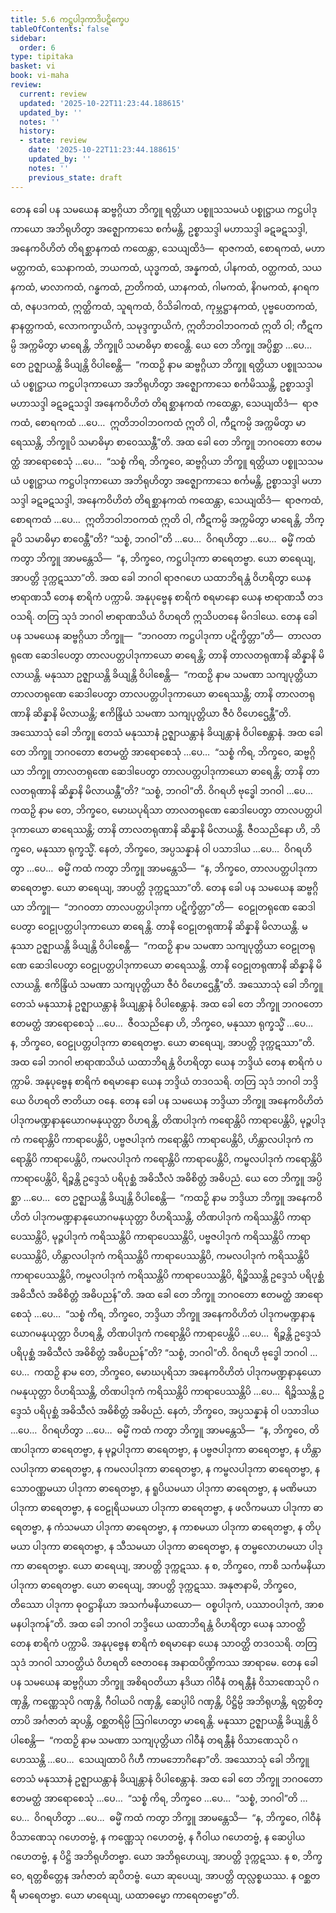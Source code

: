```yaml
---
title: 5.6 ကဋ္ဌပါဒုကာဒိပဋိက္ခေပ
tableOfContents: false
sidebar:
  order: 6
type: tipitaka
basket: vi
book: vi-maha
review:
  current: review
  updated: '2025-10-22T11:23:44.188615'
  updated_by: ''
  notes: ''
  history:
  - state: review
    date: '2025-10-22T11:23:44.188615'
    updated_by: ''
    notes: ''
    previous_state: draft
---
```



<ReviewStatus review={frontmatter.review} showDetails={true} />

<HypothesisAnnotation frontmatter={frontmatter} />

<DynamicBreadcrumb />

<Division number="250" book="vi-maha" e="ch" v="3" p="276">

<Paragraph number="1157" book="vi-maha">
တေန ခေါ ပန သမယေန ဆဗ္ဗဂ္ဂိယာ ဘိက္ခူ ရတ္တိယာ ပစ္စူသသမယံ ပစ္စုဋ္ဌာယ ကဋ္ဌပါဒုကာယော အဘိရုဟိတွာ အဇ္ဈောကာသေ စင်္ကမန္တိ, ဥစ္စာသဒ္ဒါ မဟာသဒ္ဒါ ခဋခဋသဒ္ဒါ, အနေကဝိဟိတံ တိရစ္ဆာနကထံ ကထေန္တာ, သေယျထိဒံ—  ရာဇကထံ, စောရကထံ, မဟာမတ္တကထံ, သေနာကထံ, ဘယကထံ, ယုဒ္ဓကထံ, အန္နကထံ, ပါနကထံ, ဝတ္ထကထံ, သယနကထံ, မာလာကထံ, ဂန္ဓကထံ, ဉာတိကထံ, ယာနကထံ, ဂါမကထံ, နိဂမကထံ, နဂရကထံ, ဇနပဒကထံ, ဣတ္ထိကထံ, သူရကထံ, ဝိသိခါကထံ, ကုမ္ဘဋ္ဌာနကထံ, ပုဗ္ဗပေတကထံ, နာနတ္တကထံ, လောကက္ခာယိကံ, သမုဒ္ဒက္ခာယိကံ, ဣတိဘဝါဘဝကထံ ဣတိ ဝါ; ကီဋကမ္ပိ အက္ကမိတွာ မာရေန္တိ, ဘိက္ခူပိ သမာဓိမှာ စာဝေန္တိ. ယေ တေ ဘိက္ခူ အပ္ပိစ္ဆာ …ပေ…  တေ ဥဇ္ဈာယန္တိ ခိယျန္တိ ဝိပါစေန္တိ—  “ကထဉှိ နာမ ဆဗ္ဗဂ္ဂိယာ ဘိက္ခူ ရတ္တိယာ ပစ္စူသသမယံ ပစ္စုဋ္ဌာယ ကဋ္ဌပါဒုကာယော အဘိရုဟိတွာ အဇ္ဈောကာသေ စင်္ကမိဿန္တိ, ဥစ္စာသဒ္ဒါ မဟာသဒ္ဒါ ခဋခဋသဒ္ဒါ အနေကဝိဟိတံ တိရစ္ဆာနကထံ ကထေန္တာ, သေယျထိဒံ—  ရာဇကထံ, စောရကထံ …ပေ…  ဣတိဘဝါဘဝကထံ ဣတိ ဝါ, ကီဋကမ္ပိ အက္ကမိတွာ မာရေဿန္တိ, ဘိက္ခူပိ သမာဓိမှာ စာဝေဿန္တီ”တိ. အထ ခေါ တေ ဘိက္ခူ ဘဂဝတော ဧတမတ္ထံ အာရောစေသုံ …ပေ…  “သစ္စံ ကိရ, ဘိက္ခဝေ, ဆဗ္ဗဂ္ဂိယာ ဘိက္ခူ ရတ္တိယာ ပစ္စူသသမယံ ပစ္စုဋ္ဌာယ ကဋ္ဌပါဒုကာယော အဘိရုဟိတွာ အဇ္ဈောကာသေ စင်္ကမန္တိ, ဥစ္စာသဒ္ဒါ မဟာသဒ္ဒါ ခဋခဋသဒ္ဒါ, အနေကဝိဟိတံ တိရစ္ဆာနကထံ ကထေန္တာ, သေယျထိဒံ—  ရာဇကထံ, စောရကထံ …ပေ…  ဣတိဘဝါဘဝကထံ ဣတိ ဝါ, ကီဋကမ္ပိ အက္ကမိတွာ မာရေန္တိ, ဘိက္ခူပိ သမာဓိမှာ စာဝေန္တီ”တိ? “သစ္စံ, ဘဂဝါ”တိ …ပေ…  ဝိဂရဟိတွာ …ပေ…  ဓမ္မိံ ကထံ ကတွာ ဘိက္ခူ အာမန္တေသိ—  “န, ဘိက္ခဝေ, ကဋ္ဌပါဒုကာ ဓာရေတဗ္ဗာ. ယော ဓာရေယျ, အာပတ္တိ ဒုက္ကဋဿာ”တိ.
</Paragraph>

<Paragraph number="1158" book="vi-maha">
အထ ခေါ ဘဂဝါ ရာဇဂဟေ ယထာဘိရန္တံ ဝိဟရိတွာ ယေန ဗာရာဏသီ တေန စာရိကံ ပက္ကာမိ. အနုပုဗ္ဗေန စာရိကံ စရမာနော ယေန ဗာရာဏသီ တဒဝသရိ. တတြ သုဒံ ဘဂဝါ ဗာရာဏသိယံ ဝိဟရတိ ဣသိပတနေ မိဂဒါယေ. တေန ခေါ ပန သမယေန ဆဗ္ဗဂ္ဂိယာ ဘိက္ခူ—  “ဘဂဝတာ ကဋ္ဌပါဒုကာ ပဋိက္ခိတ္တာ”တိ—  တာလတရုဏေ ဆေဒါပေတွာ တာလပတ္တပါဒုကာယော ဓာရေန္တိ; တာနိ တာလတရုဏာနိ ဆိန္နာနိ မိလာယန္တိ. မနုဿာ ဥဇ္ဈာယန္တိ ခိယျန္တိ ဝိပါစေန္တိ—  “ကထဉှိ နာမ သမဏာ သကျပုတ္တိယာ တာလတရုဏေ ဆေဒါပေတွာ တာလပတ္တပါဒုကာယော ဓာရေဿန္တိ; တာနိ တာလတရုဏာနိ ဆိန္နာနိ မိလာယန္တိ; ဧကိန္ဒြိယံ သမဏာ သကျပုတ္တိယာ ဇီဝံ ဝိဟေဌေန္တီ”တိ.
</Paragraph>

<Paragraph number="1159" book="vi-maha">
အဿောသုံ ခေါ ဘိက္ခူ တေသံ မနုဿာနံ ဥဇ္ဈာယန္တာနံ ခိယျန္တာနံ ဝိပါစေန္တာနံ. အထ ခေါ တေ ဘိက္ခူ ဘဂဝတော ဧတမတ္ထံ အာရောစေသုံ …ပေ…  “သစ္စံ ကိရ, ဘိက္ခဝေ, ဆဗ္ဗဂ္ဂိယာ ဘိက္ခူ တာလတရုဏေ ဆေဒါပေတွာ တာလပတ္တပါဒုကာယော ဓာရေန္တိ; တာနိ တာလတရုဏာနိ ဆိန္နာနိ မိလာယန္တီ”တိ? “သစ္စံ, ဘဂဝါ”တိ. ဝိဂရဟိ ဗုဒ္ဓေါ ဘဂဝါ …ပေ…  ကထဉှိ နာမ တေ, ဘိက္ခဝေ, မောဃပုရိသာ တာလတရုဏေ ဆေဒါပေတွာ တာလပတ္တပါဒုကာယော ဓာရေဿန္တိ; တာနိ တာလတရုဏာနိ ဆိန္နာနိ မိလာယန္တိ. ဇီဝသညိနော ဟိ, ဘိက္ခဝေ, မနုဿာ ရုက္ခသ္မိံ. နေတံ, ဘိက္ခဝေ, အပ္ပသန္နာနံ ဝါ ပသာဒါယ …ပေ…  ဝိဂရဟိတွာ …ပေ…  ဓမ္မိံ ကထံ ကတွာ ဘိက္ခူ အာမန္တေသိ—  “န, ဘိက္ခဝေ, တာလပတ္တပါဒုကာ ဓာရေတဗ္ဗာ. ယော ဓာရေယျ, အာပတ္တိ ဒုက္ကဋဿာ”တိ.
</Paragraph>

<Paragraph number="1160" book="vi-maha">
တေန ခေါ ပန သမယေန ဆဗ္ဗဂ္ဂိယာ ဘိက္ခူ—  “ဘဂဝတာ တာလပတ္တပါဒုကာ ပဋိက္ခိတ္တာ”တိ—  ဝေဠုတရုဏေ ဆေဒါပေတွာ ဝေဠုပတ္တပါဒုကာယော ဓာရေန္တိ. တာနိ ဝေဠုတရုဏာနိ ဆိန္နာနိ မိလာယန္တိ. မနုဿာ ဥဇ္ဈာယန္တိ ခိယျန္တိ ဝိပါစေန္တိ—  “ကထဉှိ နာမ သမဏာ သကျပုတ္တိယာ ဝေဠုတရုဏေ ဆေဒါပေတွာ ဝေဠုပတ္တပါဒုကာယော ဓာရေဿန္တိ. တာနိ ဝေဠုတရုဏာနိ ဆိန္နာနိ မိလာယန္တိ. ဧကိန္ဒြိယံ သမဏာ သကျပုတ္တိယာ ဇီဝံ ဝိဟေဌေန္တီ”တိ. အဿောသုံ ခေါ ဘိက္ခူ တေသံ မနုဿာနံ ဥဇ္ဈာယန္တာနံ ခိယျန္တာနံ ဝိပါစေန္တာနံ. အထ ခေါ တေ ဘိက္ခူ ဘဂဝတော ဧတမတ္ထံ အာရောစေသုံ …ပေ…  ဇီဝသညိနော ဟိ, ဘိက္ခဝေ, မနုဿာ ရုက္ခသ္မိံ …ပေ…  န, ဘိက္ခဝေ, ဝေဠုပတ္တပါဒုကာ ဓာရေတဗ္ဗာ. ယော ဓာရေယျ, အာပတ္တိ ဒုက္ကဋဿာ”တိ.
</Paragraph>

</Division>
<Division number="251" book="vi-maha" e="ch" v="3" p="278">

<Paragraph number="1161" book="vi-maha">
အထ ခေါ ဘဂဝါ ဗာရာဏသိယံ ယထာဘိရန္တံ ဝိဟရိတွာ ယေန ဘဒ္ဒိယံ တေန စာရိကံ ပက္ကာမိ. အနုပုဗ္ဗေန စာရိကံ စရမာနော ယေန ဘဒ္ဒိယံ တဒဝသရိ. တတြ သုဒံ ဘဂဝါ ဘဒ္ဒိယေ ဝိဟရတိ ဇာတိယာ ဝနေ. တေန ခေါ ပန သမယေန ဘဒ္ဒိယာ ဘိက္ခူ အနေကဝိဟိတံ ပါဒုကမဏ္ဍနာနုယောဂမနုယုတ္တာ ဝိဟရန္တိ, တိဏပါဒုကံ ကရောန္တိပိ ကာရာပေန္တိပိ, မုဉ္ဇပါဒုကံ ကရောန္တိပိ ကာရာပေန္တိပိ, ပဗ္ဗဇပါဒုကံ ကရောန္တိပိ ကာရာပေန္တိပိ, ဟိန္တာလပါဒုကံ ကရောန္တိပိ ကာရာပေန္တိပိ, ကမလပါဒုကံ ကရောန္တိပိ ကာရာပေန္တိပိ, ကမ္ဗလပါဒုကံ ကရောန္တိပိ ကာရာပေန္တိပိ, ရိဉ္စန္တိ ဥဒ္ဒေသံ ပရိပုစ္ဆံ အဓိသီလံ အဓိစိတ္တံ အဓိပညံ. ယေ တေ ဘိက္ခူ အပ္ပိစ္ဆာ …ပေ…  တေ ဥဇ္ဈာယန္တိ ခိယျန္တိ ဝိပါစေန္တိ—  “ကထဉှိ နာမ ဘဒ္ဒိယာ ဘိက္ခူ အနေကဝိဟိတံ ပါဒုကမဏ္ဍနာနုယောဂမနုယုတ္တာ ဝိဟရိဿန္တိ, တိဏပါဒုကံ ကရိဿန္တိပိ ကာရာပေဿန္တိပိ, မုဉ္ဇပါဒုကံ ကရိဿန္တိပိ ကာရာပေဿန္တိပိ, ပဗ္ဗဇပါဒုကံ ကရိဿန္တိပိ ကာရာပေဿန္တိပိ, ဟိန္တာလပါဒုကံ ကရိဿန္တိပိ ကာရာပေဿန္တိပိ, ကမလပါဒုကံ ကရိဿန္တိပိ ကာရာပေဿန္တိပိ, ကမ္ဗလပါဒုကံ ကရိဿန္တိပိ ကာရာပေဿန္တိပိ, ရိဉ္စိဿန္တိ ဥဒ္ဒေသံ ပရိပုစ္ဆံ အဓိသီလံ အဓိစိတ္တံ အဓိပညန်”တိ.
</Paragraph>

<Paragraph number="1162" book="vi-maha">
အထ ခေါ တေ ဘိက္ခူ ဘဂဝတော ဧတမတ္ထံ အာရောစေသုံ …ပေ…  “သစ္စံ ကိရ, ဘိက္ခဝေ, ဘဒ္ဒိယာ ဘိက္ခူ အနေကဝိဟိတံ ပါဒုကမဏ္ဍနာနုယောဂမနုယုတ္တာ ဝိဟရန္တိ, တိဏပါဒုကံ ကရောန္တိပိ ကာရာပေန္တိပိ …ပေ…  ရိဉ္စန္တိ ဥဒ္ဒေသံ ပရိပုစ္ဆံ အဓိသီလံ အဓိစိတ္တံ အဓိပညန်”တိ? “သစ္စံ, ဘဂဝါ”တိ. ဝိဂရဟိ ဗုဒ္ဓေါ ဘဂဝါ …ပေ…  ကထဉှိ နာမ တေ, ဘိက္ခဝေ, မောဃပုရိသာ အနေကဝိဟိတံ ပါဒုကမဏ္ဍနာနုယောဂမနုယုတ္တာ ဝိဟရိဿန္တိ, တိဏပါဒုကံ ကရိဿန္တိပိ ကာရာပေဿန္တိပိ …ပေ…  ရိဉ္စိဿန္တိ ဥဒ္ဒေသံ ပရိပုစ္ဆံ အဓိသီလံ အဓိစိတ္တံ အဓိပညံ. နေတံ, ဘိက္ခဝေ, အပ္ပသန္နာနံ ဝါ ပသာဒါယ …ပေ…  ဝိဂရဟိတွာ …ပေ…  ဓမ္မိံ ကထံ ကတွာ ဘိက္ခူ အာမန္တေသိ—  “န, ဘိက္ခဝေ, တိဏပါဒုကာ ဓာရေတဗ္ဗာ, န မုဉ္ဇပါဒုကာ ဓာရေတဗ္ဗာ, န ပဗ္ဗဇပါဒုကာ ဓာရေတဗ္ဗာ, န ဟိန္တာလပါဒုကာ ဓာရေတဗ္ဗာ, န ကမလပါဒုကာ ဓာရေတဗ္ဗာ, န ကမ္ဗလပါဒုကာ ဓာရေတဗ္ဗာ, န သောဝဏ္ဏမယာ ပါဒုကာ ဓာရေတဗ္ဗာ, န ရူပိယမယာ ပါဒုကာ ဓာရေတဗ္ဗာ, န မဏိမယာ ပါဒုကာ ဓာရေတဗ္ဗာ, န ဝေဠုရိယမယာ ပါဒုကာ ဓာရေတဗ္ဗာ, န ဖလိကမယာ ပါဒုကာ ဓာရေတဗ္ဗာ, န ကံသမယာ ပါဒုကာ ဓာရေတဗ္ဗာ, န ကာစမယာ ပါဒုကာ ဓာရေတဗ္ဗာ, န တိပုမယာ ပါဒုကာ ဓာရေတဗ္ဗာ, န သီသမယာ ပါဒုကာ ဓာရေတဗ္ဗာ, န တမ္ဗလောဟမယာ ပါဒုကာ ဓာရေတဗ္ဗာ. ယော ဓာရေယျ, အာပတ္တိ ဒုက္ကဋဿ. န စ, ဘိက္ခဝေ, ကာစိ သင်္ကမနိယာ ပါဒုကာ ဓာရေတဗ္ဗာ. ယော ဓာရေယျ, အာပတ္တိ ဒုက္ကဋဿ. အနုဇာနာမိ, ဘိက္ခဝေ, တိဿော ပါဒုကာ ဓုဝဋ္ဌာနိယာ အသင်္ကမနိယာယော—  ဝစ္စပါဒုကံ, ပဿာဝပါဒုကံ, အာစမနပါဒုကန်”တိ.
</Paragraph>

</Division>
<Division number="252" book="vi-maha" e="ch" v="3" p="279">

<Paragraph number="1163" book="vi-maha">
အထ ခေါ ဘဂဝါ ဘဒ္ဒိယေ ယထာဘိရန္တံ ဝိဟရိတွာ ယေန သာဝတ္ထိ တေန စာရိကံ ပက္ကာမိ. အနုပုဗ္ဗေန စာရိကံ စရမာနော ယေန သာဝတ္ထိ တဒဝသရိ. တတြ သုဒံ ဘဂဝါ သာဝတ္ထိယံ ဝိဟရတိ ဇေတဝနေ အနာထပိဏ္ဍိကဿ အာရာမေ. တေန ခေါ ပန သမယေန ဆဗ္ဗဂ္ဂိယာ ဘိက္ခူ အစိရဝတိယာ နဒိယာ ဂါဝီနံ တရန္တီနံ ဝိသာဏေသုပိ ဂဏှန္တိ, ကဏ္ဏေသုပိ ဂဏှန္တိ, ဂီဝါယပိ ဂဏှန္တိ, ဆေပ္ပါပိ ဂဏှန္တိ, ပိဋ္ဌိမ္ပိ အဘိရုဟန္တိ, ရတ္တစိတ္တာပိ အင်္ဂဇာတံ ဆုပန္တိ, ဝစ္ဆတရိမ္ပိ ဩဂါဟေတွာ မာရေန္တိ. မနုဿာ ဥဇ္ဈာယန္တိ ခိယျန္တိ ဝိပါစေန္တိ—  “ကထဉှိ နာမ သမဏာ သကျပုတ္တိယာ ဂါဝီနံ တရန္တီနံ ဝိသာဏေသုပိ ဂဟေဿန္တိ …ပေ…  သေယျထာပိ ဂိဟီ ကာမဘောဂိနော”တိ.
</Paragraph>

<Paragraph number="1164" book="vi-maha">
အဿောသုံ ခေါ ဘိက္ခူ တေသံ မနုဿာနံ ဥဇ္ဈာယန္တာနံ ခိယျန္တာနံ ဝိပါစေန္တာနံ. အထ ခေါ တေ ဘိက္ခူ ဘဂဝတော ဧတမတ္ထံ အာရောစေသုံ …ပေ…  “သစ္စံ ကိရ, ဘိက္ခဝေ …ပေ…  “သစ္စံ, ဘဂဝါ”တိ …ပေ…  ဝိဂရဟိတွာ …ပေ…  ဓမ္မိံ ကထံ ကတွာ ဘိက္ခူ အာမန္တေသိ—  “န, ဘိက္ခဝေ, ဂါဝီနံ ဝိသာဏေသု ဂဟေတဗ္ဗံ, န ကဏ္ဏေသု ဂဟေတဗ္ဗံ, န ဂီဝါယ ဂဟေတဗ္ဗံ, န ဆေပ္ပါယ ဂဟေတဗ္ဗံ, န ပိဋ္ဌိ အဘိရုဟိတဗ္ဗာ. ယော အဘိရုဟေယျ, အာပတ္တိ ဒုက္ကဋဿ. န စ, ဘိက္ခဝေ, ရတ္တစိတ္တေန အင်္ဂဇာတံ ဆုပိတဗ္ဗံ. ယော ဆုပေယျ, အာပတ္တိ ထုလ္လစ္စယဿ. န ဝစ္ဆတရီ မာရေတဗ္ဗာ. ယော မာရေယျ, ယထာဓမ္မော ကာရေတဗ္ဗော”တိ.
</Paragraph>
</Division>